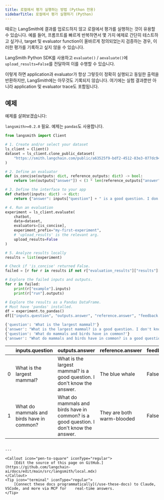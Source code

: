 ```yaml
---
title: 로컬에서 평가 실행하는 방법 (Python 전용)
sidebarTitle: 로컬에서 평가 실행하기 (Python)
---
```


때로는 LangSmith에 결과를 업로드하지 않고 로컬에서 평가를 실행하는 것이 유용할 수 있습니다. 예를 들어, 프롬프트를 빠르게 반복하면서 몇 가지 예제로 간단히 테스트하고 싶거나, target 및 evaluator function이 올바르게 정의되었는지 검증하는 경우, 이러한 평가를 기록하고 싶지 않을 수 있습니다.

LangSmith Python SDK를 사용하고 `evaluate()` / `aevaluate()`에 `upload_results=False`를 전달하여 이를 수행할 수 있습니다.

이렇게 하면 application과 evaluator가 항상 그렇듯이 정확히 실행되고 동일한 출력을 반환하지만, LangSmith에는 아무것도 기록되지 않습니다. 여기에는 실험 결과뿐만 아니라 application 및 evaluator trace도 포함됩니다.

## 예제

예제를 살펴보겠습니다:

`langsmith>=0.2.0` 필요. 예제는 `pandas`도 사용합니다.

```python
from langsmith import Client

# 1. Create and/or select your dataset
ls_client = Client()
dataset = ls_client.clone_public_dataset(
    "https://smith.langchain.com/public/a63525f9-bdf2-4512-83e3-077dc9417f96/d"
)

# 2. Define an evaluator
def is_concise(outputs: dict, reference_outputs: dict) -> bool:
    return len(outputs["answer"]) < (3 * len(reference_outputs["answer"]))

# 3. Define the interface to your app
def chatbot(inputs: dict) -> dict:
    return {"answer": inputs["question"] + " is a good question. I don't know the answer."}

# 4. Run an evaluation
experiment = ls_client.evaluate(
    chatbot,
    data=dataset,
    evaluators=[is_concise],
    experiment_prefix="my-first-experiment",
    # 'upload_results' is the relevant arg.
    upload_results=False
)

# 5. Analyze results locally
results = list(experiment)

# Check if 'is_concise' returned False.
failed = [r for r in results if not r["evaluation_results"]["results"][0].score]

# Explore the failed inputs and outputs.
for r in failed:
    print(r["example"].inputs)
    print(r["run"].outputs)

# Explore the results as a Pandas DataFrame.
# Must have 'pandas' installed.
df = experiment.to_pandas()
df[["inputs.question", "outputs.answer", "reference.answer", "feedback.is_concise"]]
```

```python
{'question': 'What is the largest mammal?'}
{'answer': "What is the largest mammal? is a good question. I don't know the answer."}
{'question': 'What do mammals and birds have in common?'}
{'answer': "What do mammals and birds have in common? is a good question. I don't know the answer."}
```

|   | inputs.question                           | outputs.answer                                                                         | reference.answer           | feedback.is\_concise |
| - | ----------------------------------------- | -------------------------------------------------------------------------------------- | -------------------------- | -------------------- |
| 0 | What is the largest mammal?               | What is the largest mammal? is a good question. I don't know the answer.               | The blue whale             | False                |
| 1 | What do mammals and birds have in common? | What do mammals and birds have in common? is a good question. I don't know the answer. | They are both warm-blooded | False                |
```

---

<Callout icon="pen-to-square" iconType="regular">
    [Edit the source of this page on GitHub.](https://github.com/langchain-ai/docs/edit/main/src/langsmith/local.mdx)
</Callout>
<Tip icon="terminal" iconType="regular">
    [Connect these docs programmatically](/use-these-docs) to Claude, VSCode, and more via MCP for    real-time answers.
</Tip>
